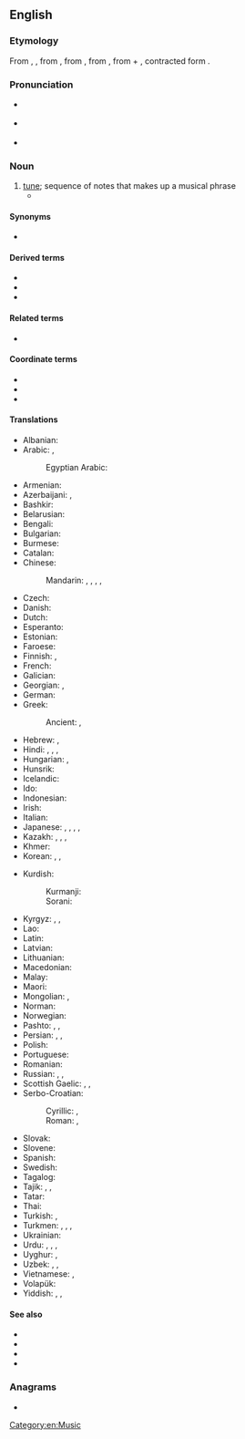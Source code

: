 {{also|Melody}}
==English==
{{wikipedia}}

===Etymology===
From {{inh|en|enm|melodie}}, {{m|enm|melodye}}, from {{der|en|fro|melodie}}, from {{der|en|la|melodia}}, from {{der|en|grc|μελῳδίᾱ||singing, chanting}}, from {{m|grc|μέλος||musical phrase}} + {{m|grc|ἀοιδή||song}}, contracted form {{m|grc|ᾠδή}}.

===Pronunciation===
* {{a|RP}} {{IPA|en|/ˈmel.ə.di/}}
* {{a|GenAm}} {{IPA|en|/ˈmɛl.ə.di/}}
* {{audio|en|en-us-melody.ogg|Audio (US)}}

===Noun===
{{en-noun|melodies}}

# [[tune]]; sequence of notes that makes up a musical phrase
#* {{quote-book|en|year=1954|author=Alexander Alderson|title=The Subtle Minotaur|chapter=1|edition=|url=http://openlibrary.org/works/OL12152304W|passage=Slowly she turned round and faced towards a neat white bungalow, set some way back from the path behind a low hedge of golden privet. No light showed, but someone there was playing the piano. The strange elusiveness of the soft, insistent '''melody''' seemed to draw her forward.}}

====Synonyms====
* {{sense|sequence of notes that makes up a musical phrase}} {{l|en|tune}}

====Derived terms====
* {{l|en|melodic}}
* {{l|en|melodious}}
* {{l|en|melodium}}<!-- possibly a trade name -->

====Related terms====
* {{l|en|melodrama}}

====Coordinate terms====
* {{l|en|harmony}}
* {{l|en|rhythm}}
* {{l|en|tone color}}

====Translations====
{{trans-top|sequence of notes that makes up a musical phrase}}
* Albanian: {{t+|sq|melodi|f}}
* Arabic: {{t|ar|لَحْن|m}}, {{t|ar|أُغْنِيَّة|f}}
*: Egyptian Arabic: {{t|arz|لحن|m|tr=laḥn}}
* Armenian: {{t+|hy|մեղեդի}}
* Azerbaijani: {{t|az|melodiya}}, {{t|az|təranə}}
* Bashkir: {{t|ba|көй|sc=Cyrl}}
* Belarusian: {{t|be|мело́дыя|f}}
* Bengali: {{t|bn|সুর}}
* Bulgarian: {{t+|bg|мело́дия|f}}
* Burmese: {{t+|my|တေးသွား}}
* Catalan: {{t+|ca|melodia|f}}
* Chinese:
*: Mandarin: {{t+|cmn|曲調|sc=Hani}}, {{t+|cmn|曲调|tr=qǔdiào|sc=Hani}}, {{t+|cmn|曲子|tr=qǔzi|sc=Hani}}, {{t+|cmn|歌曲|tr=gēqǔ|sc=Hani}}, {{t+|cmn|旋律|tr=xuánlǜ}}
* Czech: {{t+|cs|melodie|f}}
* Danish: {{t+|da|melodi|c}}
* Dutch: {{t+|nl|melodie|f}}
* Esperanto: {{t|eo|melodio}}
* Estonian: {{t|et|meloodia}}
* Faroese: {{t|fo|lag|n}}
* Finnish: {{t+|fi|melodia}}, {{t+|fi|sävel}}
* French: {{t+|fr|mélodie|f}}
* Galician: {{t+|gl|melodía|f}}
* Georgian: {{t|ka|მელოდია}}, {{t+|ka|ჰანგი}}
* German: {{t+|de|Melodie|f}}
* Greek: {{t+|el|μελωδία|f}}
*: Ancient: {{t|grc|μελῳδία|f}}, {{t|grc|μέλος|n}}
* Hebrew: {{t+|he|מַנגִינָה|f|tr=manginá}}, {{t+|he|לַחַן|m|tr=láẖan}}
* Hindi: {{t+|hi|राग|m}}, {{t+|hi|लय|f}}, {{t+|hi|तराना}}, {{t+|hi|धुन|f}}
* Hungarian: {{t+|hu|dallam}}, {{t+|hu|melódia}}
* Hunsrik: {{t|hrx|Mëlotie|f}}
* Icelandic: {{t+|is|lag|n}}
* Ido: {{t+|io|melodio}}
* Indonesian: {{t+|id|melodi}}
* Irish: {{t|ga|séis|f}}
* Italian: {{t+|it|melodia|f}}
* Japanese: {{t+|ja|歌曲|tr=kakyoku}}, {{t|ja|調べ|tr=shirabe}}, {{t+|ja|旋律|tr=senritsu}}, {{t|ja|メロディー|tr=merodī}}, {{t+|ja|曲|tr=きょく, kyoku}}
* Kazakh: {{t|kk|әуен}}, {{t|kk|мелодия}}, {{t|kk|күй}}, {{t|kk|саз}}
* Khmer: {{t|km|បទភ្លេង}}
* Korean: {{t+|ko|멜로디}}, {{t+|ko|곡}}, {{t+|ko|선율}}
{{trans-mid}}
* Kurdish:
*: Kurmanji: {{t+|ku|awaz}}
*: Sorani: {{t+|ku|ئاواز|sc=ku-Arab}}
* Kyrgyz: {{t|ky|мелодия}}, {{t|ky|обон}}, {{t|ky|күү}}
* Lao: {{t|lo|ທຳນອງ}}
* Latin: {{t|la|melodia}}
* Latvian: {{t|lv|melodija|f}}
* Lithuanian: {{t|lt|melodija|f}}
* Macedonian: {{t|mk|мелодија|f}}
* Malay: {{t|ms|melodi}}
* Maori: {{t|mi|rangi}}
* Mongolian: {{t+|mn|ая}}, {{t+|mn|аялгуу}}
* Norman: {{t|nrf|mélodie|f}}
* Norwegian: {{t+|no|melodi|m}}
* Pashto: {{t|ps|آهنګ|m|tr=āháng}}, {{t|ps|اهنګ|m|tr=āháng}}, {{t|ps|لحن|m|tr=láhǝn}}
* Persian: {{t+|fa|آهنگ|tr=âhang|sc=fa-Arab}}, {{t+|fa|ملودی|tr=melodi|sc=fa-Arab}}, {{t+|fa|لحن|tr=lahn}}
* Polish: {{t+|pl|melodia|f}}
* Portuguese: {{t+|pt|melodia|f}}
* Romanian: {{t+|ro|melodie|f}}
* Russian: {{t+|ru|мело́дия|f}}, {{t+|ru|моти́в|m}}, {{t+|ru|напе́в|m}}
* Scottish Gaelic: {{t|gd|fonn|m}}, {{t|gd|port|m}}, {{t|gd|mànran|m}}
* Serbo-Croatian:
*: Cyrillic: {{t|sh|мелодија|f|sc=Cyrl}}, {{t|sh|напев|m|sc=Cyrl}}
*: Roman: {{t+|sh|melodija|f}}, {{t|sh|napev|m}}
* Slovak: {{t|sk|melódia|f}}
* Slovene: {{t|sl|melodija|f}}
* Spanish: {{t+|es|melodía|f}}
* Swedish: {{t+|sv|melodi|c}}
* Tagalog: {{t|tl|melodiya}}
* Tajik: {{t+|tg|оҳанг}}, {{t|tg|мелодия}}, {{t|tg|лаҳн}}
* Tatar: {{t+|tt|көй}}
* Thai: {{t+|th|ทำนอง}}
* Turkish: {{t+|tr|melodi}}, {{t+|tr|ezgi}}
* Turkmen: {{t|tk|mukam}}, {{t|tk|saz}}, {{t|tk|heň}}, {{t|tk|melodiýa}}
* Ukrainian: {{t+|uk|мело́дія|f}}
* Urdu: {{t+|ur|آہنگ|m|tr=āhang}}, {{t|ur|راگ|m|tr=rāg}}, {{t|ur|ترانہ|m|tr=tarāna}}, {{t|ur|دھن|f|tr=dhun}}
* Uyghur: {{t|ug|مېلودىيە}}, {{t|ug|ئاھاڭ}}
* Uzbek: {{t+|uz|melodiya}}, {{t+|uz|ohang}}, {{t+|uz|tarona}}
* Vietnamese: {{t|vi|giai điệu}}, {{t+|vi|âm điệu}}
* Volapük: {{t+|vo|melod}}
* Yiddish: {{t|yi|ניגון|m|tr=nign}}, {{t|yi|ניגונדל|n|tr=nigndl}}, {{t|yi|ניגן|m}}
{{trans-bottom}}

====See also====
* {{l|en|scale}}
* {{l|en|tune}}
* {{l|en|harmony}}
* {{l|en|music}}

===Anagrams===
* {{anagrams|en|a=delmoy|moyled}}

[[Category:en:Music]]